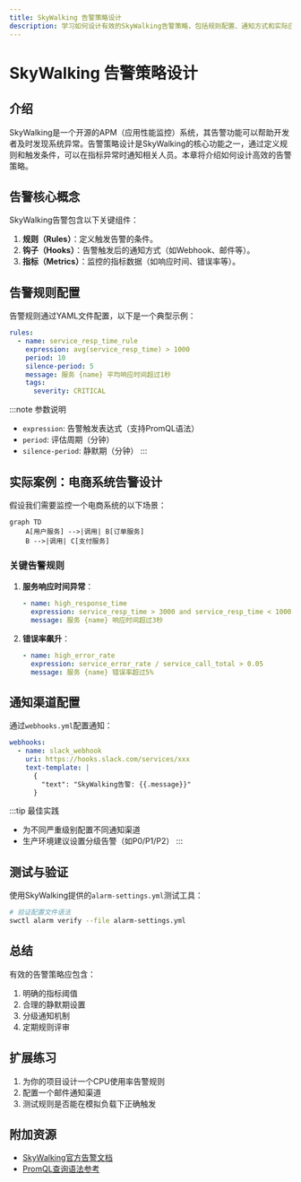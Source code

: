```yaml
---
title: SkyWalking 告警策略设计
description: 学习如何设计有效的SkyWalking告警策略，包括规则配置、通知方式和实际应用场景。
---
```


# SkyWalking 告警策略设计

## 介绍
SkyWalking是一个开源的APM（应用性能监控）系统，其告警功能可以帮助开发者及时发现系统异常。告警策略设计是SkyWalking的核心功能之一，通过定义规则和触发条件，可以在指标异常时通知相关人员。本章将介绍如何设计高效的告警策略。

## 告警核心概念
SkyWalking告警包含以下关键组件：
1. **规则（Rules）**：定义触发告警的条件。
2. **钩子（Hooks）**：告警触发后的通知方式（如Webhook、邮件等）。
3. **指标（Metrics）**：监控的指标数据（如响应时间、错误率等）。

## 告警规则配置
告警规则通过YAML文件配置，以下是一个典型示例：

```yaml
rules:
  - name: service_resp_time_rule
    expression: avg(service_resp_time) > 1000
    period: 10
    silence-period: 5
    message: 服务 {name} 平均响应时间超过1秒
    tags:
      severity: CRITICAL
```

:::note 参数说明
- `expression`: 告警触发表达式（支持PromQL语法）
- `period`: 评估周期（分钟）
- `silence-period`: 静默期（分钟）
:::

## 实际案例：电商系统告警设计
假设我们需要监控一个电商系统的以下场景：

```mermaid
graph TD
    A[用户服务] -->|调用| B[订单服务]
    B -->|调用| C[支付服务]
```

### 关键告警规则
1. **服务响应时间异常**：
   ```yaml
   - name: high_response_time
     expression: service_resp_time > 3000 and service_resp_time < 10000
     message: 服务 {name} 响应时间超过3秒
   ```

2. **错误率飙升**：
   ```yaml
   - name: high_error_rate
     expression: service_error_rate / service_call_total > 0.05
     message: 服务 {name} 错误率超过5%
   ```

## 通知渠道配置
通过`webhooks.yml`配置通知：

```yaml
webhooks:
  - name: slack_webhook
    uri: https://hooks.slack.com/services/xxx
    text-template: |
      {
        "text": "SkyWalking告警: {{.message}}"
      }
```

:::tip 最佳实践
- 为不同严重级别配置不同通知渠道
- 生产环境建议设置分级告警（如P0/P1/P2）
:::

## 测试与验证
使用SkyWalking提供的`alarm-settings.yml`测试工具：

```bash
# 验证配置文件语法
swctl alarm verify --file alarm-settings.yml
```

## 总结
有效的告警策略应包含：
1. 明确的指标阈值
2. 合理的静默期设置
3. 分级通知机制
4. 定期规则评审

## 扩展练习
1. 为你的项目设计一个CPU使用率告警规则
2. 配置一个邮件通知渠道
3. 测试规则是否能在模拟负载下正确触发

## 附加资源
- [SkyWalking官方告警文档](https://skywalking.apache.org/docs/)
- [PromQL查询语法参考](https://prometheus.io/docs/prometheus/latest/querying/basics/)